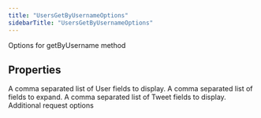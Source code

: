 ```yaml
---
title: "UsersGetByUsernameOptions"
sidebarTitle: "UsersGetByUsernameOptions"
---
```


Options for getByUsername method

## Properties

<ParamField name="userfields" type="`any`[]">
A comma separated list of User fields to display.
</ParamField>





<ParamField name="expansions" type="`any`[]">
A comma separated list of fields to expand.
</ParamField>





<ParamField name="tweetfields" type="`any`[]">
A comma separated list of Tweet fields to display.
</ParamField>





<ParamField name="requestOptions" type="[`RequestOptions`](/xdks/typescript/reference/interfaces/RequestOptions)">
Additional request options
</ParamField>



